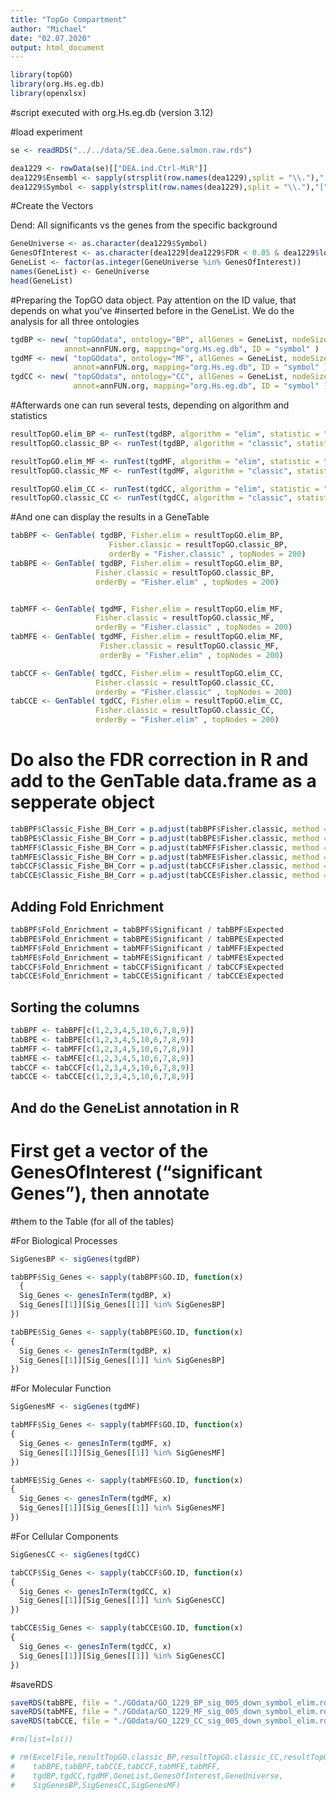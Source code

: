 ---
title: "TopGo Compartment"
author: "Michael"
date: "02.07.2020"
output: html_document
---

```{r}
library(topGO)
library(org.Hs.eg.db)
library(openxlsx)
```

#script executed with org.Hs.eg.db (version 3.12)

#load experiment
```{r}
se <- readRDS("../../data/SE.dea.Gene.salmon.raw.rds")

dea1229 <- rowData(se)[["DEA.ind.Ctrl-MiR"]] 
dea1229$Ensembl <- sapply(strsplit(row.names(dea1229),split = "\\."),"[",1)
dea1229$Symbol <- sapply(strsplit(row.names(dea1229),split = "\\."),"[",2)
```



#Create the Vectors

Dend: All significants vs the genes from the specific background
```{r}
GeneUniverse <- as.character(dea1229$Symbol)
GenesOfInterest <- as.character(dea1229[dea1229$FDR < 0.05 & dea1229$logFC < 0,"Symbol"])
GeneList <- factor(as.integer(GeneUniverse %in% GenesOfInterest))
names(GeneList) <- GeneUniverse
head(GeneList)
```

#Preparing the TopGO data object. Pay attention on the ID value, that depends on what you've
#inserted before in the GeneList. We do the analysis for all three ontologies

```{r}
tgdBP <- new( "topGOdata", ontology="BP", allGenes = GeneList, nodeSize=5,
            annot=annFUN.org, mapping="org.Hs.eg.db", ID = "symbol" )
tgdMF <- new( "topGOdata", ontology="MF", allGenes = GeneList, nodeSize=5,
              annot=annFUN.org, mapping="org.Hs.eg.db", ID = "symbol" )
tgdCC <- new( "topGOdata", ontology="CC", allGenes = GeneList, nodeSize=5,
              annot=annFUN.org, mapping="org.Hs.eg.db", ID = "symbol" )
```

#Afterwards one can run several tests, depending on algorithm and statistics
```{r}
resultTopGO.elim_BP <- runTest(tgdBP, algorithm = "elim", statistic = "Fisher" )
resultTopGO.classic_BP <- runTest(tgdBP, algorithm = "classic", statistic = "Fisher" )

resultTopGO.elim_MF <- runTest(tgdMF, algorithm = "elim", statistic = "Fisher" )
resultTopGO.classic_MF <- runTest(tgdMF, algorithm = "classic", statistic = "Fisher" )

resultTopGO.elim_CC <- runTest(tgdCC, algorithm = "elim", statistic = "Fisher" )
resultTopGO.classic_CC <- runTest(tgdCC, algorithm = "classic", statistic = "Fisher" )
```

#And one can display the results in a GeneTable
```{r}
tabBPF <- GenTable( tgdBP, Fisher.elim = resultTopGO.elim_BP, 
                      Fisher.classic = resultTopGO.classic_BP,
                      orderBy = "Fisher.classic" , topNodes = 200)
tabBPE <- GenTable( tgdBP, Fisher.elim = resultTopGO.elim_BP, 
                   Fisher.classic = resultTopGO.classic_BP,
                   orderBy = "Fisher.elim" , topNodes = 200)


tabMFF <- GenTable( tgdMF, Fisher.elim = resultTopGO.elim_MF, 
                   Fisher.classic = resultTopGO.classic_MF,
                   orderBy = "Fisher.classic" , topNodes = 200)
tabMFE <- GenTable( tgdMF, Fisher.elim = resultTopGO.elim_MF, 
                    Fisher.classic = resultTopGO.classic_MF,
                    orderBy = "Fisher.elim" , topNodes = 200)

tabCCF <- GenTable( tgdCC, Fisher.elim = resultTopGO.elim_CC, 
                   Fisher.classic = resultTopGO.classic_CC,
                   orderBy = "Fisher.classic" , topNodes = 200)
tabCCE <- GenTable( tgdCC, Fisher.elim = resultTopGO.elim_CC, 
                   Fisher.classic = resultTopGO.classic_CC,
                   orderBy = "Fisher.elim" , topNodes = 200)
```



# Do also the FDR correction in R and add to the GenTable data.frame as a sepperate object
```{r}
tabBPF$Classic_Fishe_BH_Corr = p.adjust(tabBPF$Fisher.classic, method = "BH")
tabBPE$Classic_Fishe_BH_Corr = p.adjust(tabBPE$Fisher.classic, method = "BH")
tabMFF$Classic_Fishe_BH_Corr = p.adjust(tabMFF$Fisher.classic, method = "BH")
tabMFE$Classic_Fishe_BH_Corr = p.adjust(tabMFE$Fisher.classic, method = "BH")
tabCCF$Classic_Fishe_BH_Corr = p.adjust(tabCCF$Fisher.classic, method = "BH")
tabCCE$Classic_Fishe_BH_Corr = p.adjust(tabCCE$Fisher.classic, method = "BH")
```



## Adding Fold Enrichment
```{r}
tabBPF$Fold_Enrichment = tabBPF$Significant / tabBPF$Expected
tabBPE$Fold_Enrichment = tabBPE$Significant / tabBPE$Expected
tabMFF$Fold_Enrichment = tabMFF$Significant / tabMFF$Expected
tabMFE$Fold_Enrichment = tabMFE$Significant / tabMFE$Expected
tabCCF$Fold_Enrichment = tabCCF$Significant / tabCCF$Expected
tabCCE$Fold_Enrichment = tabCCE$Significant / tabCCE$Expected
```



## Sorting the columns
```{r}
tabBPF <- tabBPF[c(1,2,3,4,5,10,6,7,8,9)]
tabBPE <- tabBPE[c(1,2,3,4,5,10,6,7,8,9)]
tabMFF <- tabMFF[c(1,2,3,4,5,10,6,7,8,9)]
tabMFE <- tabMFE[c(1,2,3,4,5,10,6,7,8,9)]
tabCCF <- tabCCF[c(1,2,3,4,5,10,6,7,8,9)]
tabCCE <- tabCCE[c(1,2,3,4,5,10,6,7,8,9)]
```



## And do the GeneList annotation in R
# First get a vector of the GenesOfInterest ("significant Genes"), then annotate
#them to the Table (for all of the tables)

#For Biological Processes
```{r}
SigGenesBP <- sigGenes(tgdBP)

tabBPF$Sig_Genes <- sapply(tabBPF$GO.ID, function(x)
  {
  Sig_Genes <- genesInTerm(tgdBP, x)
  Sig_Genes[[1]][Sig_Genes[[1]] %in% SigGenesBP]
})

tabBPE$Sig_Genes <- sapply(tabBPE$GO.ID, function(x)
{
  Sig_Genes <- genesInTerm(tgdBP, x)
  Sig_Genes[[1]][Sig_Genes[[1]] %in% SigGenesBP]
})

```


#For Molecular Function
```{r}
SigGenesMF <- sigGenes(tgdMF)

tabMFF$Sig_Genes <- sapply(tabMFF$GO.ID, function(x)
{
  Sig_Genes <- genesInTerm(tgdMF, x)
  Sig_Genes[[1]][Sig_Genes[[1]] %in% SigGenesMF]
})

tabMFE$Sig_Genes <- sapply(tabMFE$GO.ID, function(x)
{
  Sig_Genes <- genesInTerm(tgdMF, x)
  Sig_Genes[[1]][Sig_Genes[[1]] %in% SigGenesMF]
})

```


#For Cellular Components
```{r}
SigGenesCC <- sigGenes(tgdCC)

tabCCF$Sig_Genes <- sapply(tabCCF$GO.ID, function(x)
{
  Sig_Genes <- genesInTerm(tgdCC, x)
  Sig_Genes[[1]][Sig_Genes[[1]] %in% SigGenesCC]
})

tabCCE$Sig_Genes <- sapply(tabCCE$GO.ID, function(x)
{
  Sig_Genes <- genesInTerm(tgdCC, x)
  Sig_Genes[[1]][Sig_Genes[[1]] %in% SigGenesCC]
})
```


#saveRDS
```{r}
saveRDS(tabBPE, file = "./GOdata/GO_1229_BP_sig_005_down_symbol_elim.rds")
saveRDS(tabMFE, file = "./GOdata/GO_1229_MF_sig_005_down_symbol_elim.rds")
saveRDS(tabCCE, file = "./GOdata/GO_1229_CC_sig_005_down_symbol_elim.rds")
```

```{r}
#rm(list=ls())
```


```{r}
# rm(ExcelFile,resultTopGO.classic_BP,resultTopGO.classic_CC,resultTopGO.classic_MF,resultTopGO.elim_BP,resultTopGO.elim_CC,resultTopGO.elim_MF,
#    tabBPE,tabBPF,tabCCE,tabCCF,tabMFE,tabMFF,
#    tgdBP,tgdCC,tgdMF,GeneList,GenesOfInterest,GeneUniverse,
#    SigGenesBP,SigGenesCC,SigGenesMF)
```

               


